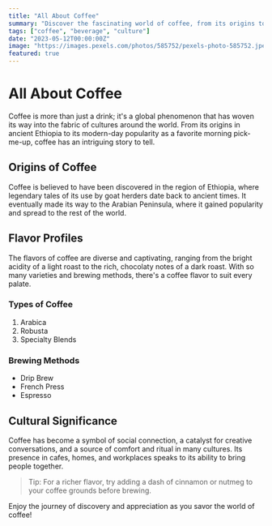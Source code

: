 ```yaml
---
title: "All About Coffee"
summary: "Discover the fascinating world of coffee, from its origins to its diverse flavors and brewing methods. Join us on a journey through the rich history and cultural significance of this beloved beverage."
tags: ["coffee", "beverage", "culture"]
date: "2023-05-12T00:00:00Z"
image: "https://images.pexels.com/photos/585752/pexels-photo-585752.jpeg"
featured: true
---
```


# All About Coffee

Coffee is more than just a drink; it's a global phenomenon that has woven its way into the fabric of cultures around the world. From its origins in ancient Ethiopia to its modern-day popularity as a favorite morning pick-me-up, coffee has an intriguing story to tell.

## Origins of Coffee

Coffee is believed to have been discovered in the region of Ethiopia, where legendary tales of its use by goat herders date back to ancient times. It eventually made its way to the Arabian Peninsula, where it gained popularity and spread to the rest of the world.

## Flavor Profiles

The flavors of coffee are diverse and captivating, ranging from the bright acidity of a light roast to the rich, chocolaty notes of a dark roast. With so many varieties and brewing methods, there's a coffee flavor to suit every palate.

### Types of Coffee

1. Arabica
2. Robusta
3. Specialty Blends

### Brewing Methods

- Drip Brew
- French Press
- Espresso

## Cultural Significance

Coffee has become a symbol of social connection, a catalyst for creative conversations, and a source of comfort and ritual in many cultures. Its presence in cafes, homes, and workplaces speaks to its ability to bring people together.

> Tip: For a richer flavor, try adding a dash of cinnamon or nutmeg to your coffee grounds before brewing.

Enjoy the journey of discovery and appreciation as you savor the world of coffee!

